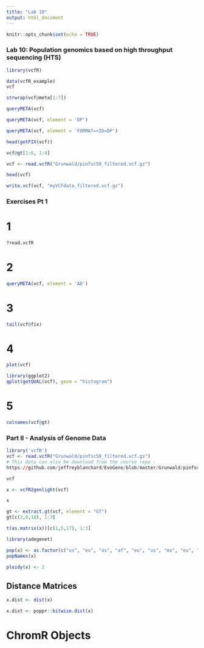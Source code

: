 ```yaml
---
title: "Lab 10"
output: html_document
---
```


```r
knitr::opts_chunk$set(echo = TRUE)
```

### Lab 10: Population genomics based on high throughput sequencing (HTS)

```r
library(vcfR)

```

```r
data(vcfR_example)
vcf

```

```r
strwrap(vcf@meta[1:7])
```

```r
queryMETA(vcf)
```

```r
queryMETA(vcf, element = 'DP')
```

```r
queryMETA(vcf, element = 'FORMAT=<ID=DP')
```

```r
head(getFIX(vcf))
```

```r
vcf@gt[1:6, 1:4]
```

```r
vcf <- read.vcfR("Grunwald/pinfsc50_filtered.vcf.gz")
```
```r
head(vcf)
```
```r
write.vcf(vcf, "myVCFdata_filtered.vcf.gz")
```

### Exercises Pt 1

# 1
```r
?read.vcfR
```

# 2
```r
queryMETA(vcf, element = 'AD')
```

# 3
```r
tail(vcf@fix)
```

# 4
```r
plot(vcf)
```
```r
library(ggplot2)
qplot(getQUAL(vcf), geom = "histogram")
```
# 5
```r
colnames(vcf@gt)
```

### Part II - Analysis of Genome Data


```r
library('vcfR')
vcf <- read.vcfR("Grunwald/pinfsc50_filtered.vcf.gz")
# This data can also be download from the course repo - 
https://github.com/jeffreyblanchard/EvoGeno/blob/master/Grunwald/pinfsc50_filtered.vcf.gz
```

```r
vcf
```

```r
x <- vcfR2genlight(vcf)

```

```r
x
```

```r
gt <- extract.gt(vcf, element = "GT")
gt[c(2,6,18), 1:3]
```

```r
t(as.matrix(x))[c(1,5,17), 1:3]
```

```r
library(adegenet)
```
```r
pop(x) <- as.factor(c("us", "eu", "us", "af", "eu", "us", "mx", "eu", "eu", "sa", "mx", "sa", "us", "sa", "Pmir", "us", "eu", "eu"))
popNames(x)
```

```r
ploidy(x) <- 2
```

## Distance Matrices

```r
x.dist <- dist(x)
```

```r
x.dist <- poppr::bitwise.dist(x)
```


# ChromR Objects